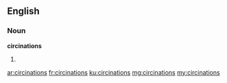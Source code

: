 ==English==

===Noun===
'''circinations'''

# {{plural of|circination}}

[[ar:circinations]]
[[fr:circinations]]
[[ku:circinations]]
[[mg:circinations]]
[[my:circinations]]